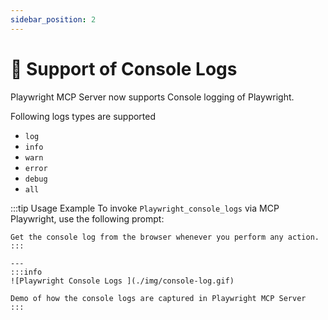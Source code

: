 ```yaml
---
sidebar_position: 2
---
```


# 📁 Support of Console Logs

Playwright MCP Server now supports Console logging of Playwright.

Following logs types are supported 
  - `log`
  - `info`
  - `warn`
  - `error`
  - `debug`
  - `all`

:::tip Usage Example
To invoke `Playwright_console_logs` via MCP Playwright, use the following prompt:

```plaintext
Get the console log from the browser whenever you perform any action.
:::

---
:::info
![Playwright Console Logs ](./img/console-log.gif)

Demo of how the console logs are captured in Playwright MCP Server
:::


